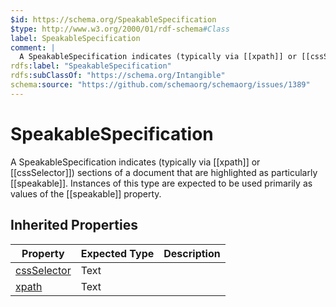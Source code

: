 ```yaml
---
$id: https://schema.org/SpeakableSpecification
$type: http://www.w3.org/2000/01/rdf-schema#Class
label: SpeakableSpecification
comment: |
  A SpeakableSpecification indicates (typically via [[xpath]] or [[cssSelector]]) sections of a document that are highlighted as particularly [[speakable]]. Instances of this type are expected to be used primarily as values of the [[speakable]] property.
rdfs:label: "SpeakableSpecification"
rdfs:subClassOf: "https://schema.org/Intangible"
schema:source: "https://github.com/schemaorg/schemaorg/issues/1389"
---
```


# SpeakableSpecification

A SpeakableSpecification indicates (typically via [[xpath]] or [[cssSelector]]) sections of a document that are highlighted as particularly [[speakable]]. Instances of this type are expected to be used primarily as values of the [[speakable]] property.

## Inherited Properties

| Property | Expected Type | Description |
| --- | --- | --- |
| [cssSelector](https://schema.org/cssSelector) | Text |  |
| [xpath](https://schema.org/xpath) | Text |  |
